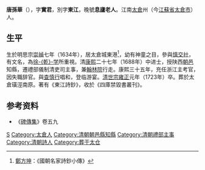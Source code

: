 '''唐孫華'''（{{bd|1634年||1723年|catIdx=T唐}}），字'''實君'''，別字'''東江'''，晚號'''息廬老人'''。江南[[太倉|太倉]]州（今[[江蘇省|江蘇省]][[太倉市|太倉市]]）人。

==生平==
生於明思宗[[崇禎|崇禎]]七年（1634年），居太倉城東港<ref>[[鄭方坤|鄭方坤]]：《國朝名家詩鈔小傳》</ref>，幼有神童之目，參與[[慎交社|慎交社]]，有文名，為[[徐乾学|徐-{乾}-学]]所重視。清[[康熙|康熙]]二十七年（1688年）中进士，授陕西[[朝邑|朝邑]]知縣，遷禮部儀制清吏司主事，兼[[翰林院|翰林院]]行走。康熙三十五年，充任浙江主考官，因失職辞官。與[[查慎行|查慎行]]唱和，登临游宴。[[清世宗|清世宗]][[雍正|雍正]]元年（1723年）卒。葬於太倉璜涇南原。著有《東江詩鈔》，收於《四庫禁毀書叢刊》。

== 参考资料 ==
{{reflist}}
* 《[[碑傳集|碑傳集]]》卷五九

{{康熙二十七年戊辰科殿試金榜}}
{{特授改補館職翰林}}

{{Authority control}}

{{DEFAULTSORT:Tang唐}}
[[Category:唐姓|S]]
[[Category:太倉人|Category:太倉人]]
[[Category:清朝朝邑縣知縣|Category:清朝朝邑縣知縣]]
[[Category:清朝禮部主事|Category:清朝禮部主事]]
[[Category:清朝詩人|Category:清朝詩人]]
[[Category:葬于太仓|Category:葬于太仓]]